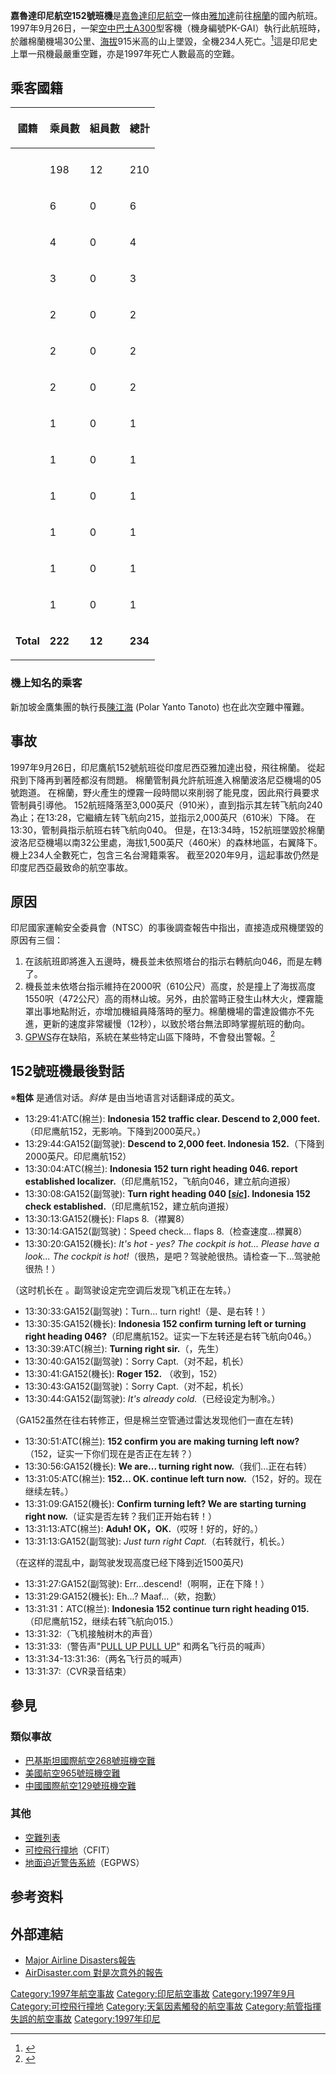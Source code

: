 {{noteTA
|T = zh-cn:印度尼西亚鹰航空152号班机空难; zh-hk:嘉魯達印尼航空152號班機空難; zh-tw:嘉魯達印尼航空152號班機空難; 
|1 = zh-cn:印度尼西亚鹰航空; zh-hk:嘉魯達印尼航空; zh-tw:嘉魯達印尼航空;
|2 = zh-cn:印尼鹰航; zh-hk:嘉魯達; zh-tw:嘉魯達; 
}}

{{Infobox Airliner accident
|name=嘉魯達印尼航空152號班機空難
|image = PK-GAI_Airbus_A300B4-220_Garuda_Indonesia_at_Denpasar_Ngurah_Rai_(DPS)_17_11_88.jpg
|caption = 涉事的PK-GAI客機，1988年攝於[[伍拉·賴國際機場|丹帕沙伍拉·賴國際機場]]
|Date=1997年9月26日
|Type=[[可控飛行撞地|可控飛行撞地]]、溝通不良
|Site={{Flag|Indonesia}}[[棉蘭|棉蘭]]
|Coordinates={{coord|03|15|53|N|098|40|48|E|type:event_region:ID_source:kolossus-plwiki|display=inline,title}}
|Fatalities=234
|Injuries=0
|Origin={{INA}}[[蘇加諾-哈達國際機場|蘇加諾-哈達國際機場]]
|Destination={{INA}}[[棉蘭國際機場|棉蘭國際機場]]
|Passengers=222
|Crew=12
|Survivors=0
|Tail Number= PK-GAI
|Aircraft Type=[[空中巴士A300|空中巴士A300B4-220]]
|Operator=[[嘉魯達印尼航空|嘉魯達印尼航空]]
}}

'''嘉魯達印尼航空152號班機'''是[[嘉魯達印尼航空|嘉魯達印尼航空]]一條由[[雅加達|雅加達]]前往[[棉蘭|棉蘭]]的國內航班。1997年9月26日，一架[[空中巴士A300|空中巴士A300]]型客機（機身編號PK-GAI）執行此航班時，於離棉蘭機場30公里、[[海拔|海拔]]915米高的山上墜毀，全機234人死亡。<ref>{{cite web |url=http://www.airdisaster.com/photos/pk-gai/photo.shtml |title=Accident Photo: Garuda Indonesia 152 - Airbus A300 PK-GAI |publisher=AirDisaster.Com |date=1997-09-26 |accessdate=2014-01-13 |deadurl=yes |archiveurl=https://web.archive.org/web/20140515053923/http://www.airdisaster.com/photos/pk-gai/photo.shtml |archivedate=2014-05-15 }}</ref>這是印尼史上單一飛機最嚴重空難，亦是1997年死亡人數最高的空難。

==乘客國籍==

{|class="wikitable"
|-bgcolor=ccccff
!rowspan=1|國籍||colspan=1|乘員數||colspan=1|組員數||colspan=1|總計
|-bgcolor=ccccff
|-valign=top
|{{INA}}||198||12||210
|-valign=top
|{{JAP}}||6||0||6
|-valign=top
|{{GER}}||4||0||4
|-valign=top
|{{ROC}}||3||0||3
|-valign=top
|{{CAN}}||2||0||2
|-valign=top
|{{USA}}||2||0||2
|-valign=top
|{{GBR}}||2||0||2
|-valign=top
|{{FRA}}||1||0||1
|-valign=top
|{{ITA}}||1||0||1
|-valign=top
|{{MAS}}||1||0||1
|-valign=top
|{{NED}}||1||0||1
|-valign=top
|{{AUS}}||1||0||1
|-valign=top
|{{BEL}}||1||0||1
|-valign=top
|'''Total'''||'''222'''||'''12'''||'''234'''
|}

===機上知名的乘客===
新加坡金鷹集團的執行長[[陳江海|陳江海]] (Polar Yanto Tanoto) 也在此次空難中罹難。
==事故==
1997年9月26日，印尼鷹航152號航班從印度尼西亞雅加達出發，飛往棉蘭。
從起飛到下降再到著陸都沒有問題。 棉蘭管制員允許航班進入棉蘭波洛尼亞機場的05號跑道。 在棉蘭，野火產生的煙霧一段時間以來削弱了能見度，因此飛行員要求管制員引導他。 152航班降落至3,000英尺（910米），直到指示其左转飞航向240為止；在13:28，它繼續左转飞航向215，並指示2,000英尺（610米）下降。 在13:30，管制員指示航班右转飞航向040。 但是，在13:34時，152航班墜毀於棉蘭波洛尼亞機場以南32公里處，海拔1,500英尺（460米）的森林地區，右翼降下。 機上234人全數死亡，包含三名台灣籍乘客。
截至2020年9月，這起事故仍然是印度尼西亞最致命的航空事故。

==原因==
印尼國家運輸安全委員會（NTSC）的事後調查報告中指出，直接造成飛機墜毀的原因有三個：
#在該航班即將進入五邊時，機長並未依照塔台的指示右轉航向046，而是左轉了。
#機長並未依塔台指示維持在2000呎（610公尺）高度，於是撞上了海拔高度1550呎（472公尺）高的雨林山坡。另外，由於當時正發生山林大火，煙霧籠罩出事地點附近，亦增加機組員降落時的壓力。棉蘭機場的雷達設備亦不先進，更新的速度非常緩慢（12秒），以致於塔台無法即時掌握航班的動向。
#[[GPWS|GPWS]]存在缺陷，系統在某些特定山區下降時，不會發出警報。<ref name="auto">{{cite web|url=http://knkt.dephub.go.id/knkt/ntsc_aviation/baru/1997/1997%20PK-GAI%20Final%20Report.pdf|title=National Transportation Safety Committee Final Report Garuda Indonesia Flight GA 152 Airbus A300-B4 PK-GAI Buahnabar, Sumatera Utara, Indonesia 26 SEPTEMBER 1997|date=2004|website=knkt.dephub.go.id|publisher=National Transportation Safety Committee|access-date=2019-05-01|archive-date=2018-09-20|archive-url=https://web.archive.org/web/20180920182749/http://knkt.dephub.go.id/knkt/ntsc_aviation/baru/1997/1997%20PK-GAI%20Final%20Report.pdf|dead-url=no}}</ref>

==152號班機最後對話==
※'''粗体''' 是通信对话。''斜体'' 是由当地语言对话翻译成的英文。
* 13:29:41:ATC(棉兰): '''Indonesia 152 traffic clear. Descend to 2,000 feet.'''（印尼鹰航152，无影响。下降到2000英尺。）
* 13:29:44:GA152(副驾驶): '''Descend to 2,000 feet. Indonesia 152.'''（下降到2000英尺。印尼鹰航152）
* 13:30:04:ATC(棉兰): '''Indonesia 152 turn right heading 046. report established localizer.'''（印尼鹰航152，{{underline|右转}}飞航向046，建立航向道报）
* 13:30:08:GA152(副驾驶): '''Turn right heading 040 [''[[sic|sic]]'']. Indonesia 152 check established.'''（印尼鹰航152，建立航向道报）
* 13:30:13:GA152(機长): Flaps 8.（襟翼8）
* 13:30:14:GA152(副驾驶)：Speed check... flaps 8.（检查速度...襟翼8）
* 13:30:20:GA152(機长): ''It's hot - yes? The cockpit is hot... Please have a look... The cockpit is hot!''（很热，是吧？驾驶舱很热。请检查一下...驾驶舱很热！）
（这时机长在 {{underline|左转}}。副驾驶设定完空调后发现飞机正在左转。）
* 13:30:33:GA152(副驾驶)：Turn... turn right!（是、是右转！）
* 13:30:35:GA152(機长): '''Indonesia 152 confirm turning left or turning right heading 046?'''（印尼鹰航152。证实一下左转还是右转飞航向046。）
* 13:30:39:ATC(棉兰): '''Turning right sir.'''（{{underline|左转}}，先生）
* 13:30:40:GA152(副驾驶)：Sorry Capt.（对不起，机长）
* 13:30:41:GA152(機长): '''Roger 152.''' （收到，152）
* 13:30:43:GA152(副驾驶)：Sorry Capt.（对不起，机长）
* 13:30:44:GA152(副驾驶): ''It's already cold.''（已经设定为制冷。）
（GA152虽然在往右转修正，但是棉兰空管通过雷达发现他们一直在左转)
* 13:30:51:ATC(棉兰): '''152 confirm you are making turning left now?'''（152，证实一下你们现在是否正在左转？）
* 13:30:56:GA152(機长): '''We are... turning right now.'''（我们...正在右转）
* 13:31:05:ATC(棉兰): '''152... OK. continue left turn now.'''（152，好的。现在继续左转。）
* 13:31:09:GA152(機长): '''Confirm turning left? We are starting turning right now.'''（证实是否左转？我们正开始右转！）
* 13:31:13:ATC(棉兰): '''Aduh! OK，OK.'''（哎呀！好的，好的。）
* 13:31:13:GA152(副驾驶): ''Just turn right Capt.''（右转就行，机长。）
（在这样的混乱中，副驾驶发现高度已经下降到近1500英尺)
* 13:31:27:GA152(副驾驶): Err...descend!（啊啊，正在下降！）
* 13:31:29:GA152(機长): Eh...? Maaf...（欸，抱歉）
* 13:31:31：ATC(棉兰): '''Indonesia 152 continue turn right heading 015.'''（印尼鹰航152，继续右转飞航向015.）
* 13:31:32:（飞机接触树木的声音）
* 13:31:33:（警告声"[[地面迫近警告系統|PULL UP PULL UP]]" 和两名飞行员的喊声）
* 13:31:34-13:31:36:（两名飞行员的喊声）
* 13:31:37:（CVR录音结束）

==參見==
===類似事故===
*[[巴基斯坦國際航空268號班機空難|巴基斯坦國際航空268號班機空難]]
*[[美國航空965號班機空難|美國航空965號班機空難]]
*[[中國國際航空129號班機空難|中國國際航空129號班機空難]]

===其他===
*[[空難列表|空難列表]]
*[[可控飛行撞地|可控飛行撞地]]（CFIT）
*[[地面迫近警告系統|地面迫近警告系統]]（EGPWS）

==参考资料==
{{Reflist}}

==外部連結==
*[http://dnausers.d-n-a.net/dnetGOjg/260997.htm Major Airline Disasters報告]{{Wayback|url=http://dnausers.d-n-a.net/dnetGOjg/260997.htm |date=20120923042359 }}
*[http://www.airdisaster.com/cgi-bin/view_details.cgi?date=09261997&reg=PK-GAI&airline=Garuda+Indonesia AirDisaster.com 對是次意外的報告]{{Wayback|url=http://www.airdisaster.com/cgi-bin/view_details.cgi?date=09261997&reg=PK-GAI&airline=Garuda+Indonesia |date=20121104054454 }}

{{1997年航空事故}}
{{Mayday NavBox}}
[[Category:1997年航空事故|Category:1997年航空事故]]
[[Category:印尼航空事故|Category:印尼航空事故]]
[[Category:1997年9月|Category:1997年9月]]
[[Category:可控飛行撞地|Category:可控飛行撞地]]
[[Category:天氣因素觸發的航空事故|Category:天氣因素觸發的航空事故]]
[[Category:航管指揮失誤的航空事故|Category:航管指揮失誤的航空事故]]
[[Category:1997年印尼|Category:1997年印尼]]